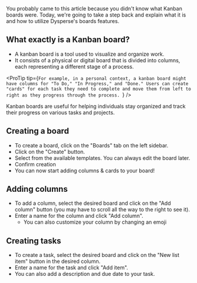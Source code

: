 
<Layout title="All about boards">

You probably came to this article because you didn't know what Kanban boards were. Today, we're going to take a step back and explain what it is and how to utilize Dysperse's boards features.

## What exactly is a Kanban board?

- A kanban board is a tool used to visualize and organize work.
- It consists of a physical or digital board that is divided into columns, each representing a different stage of a process.

<ProTip
  tip={`For example, in a personal context, a kanban board might have columns for "To Do," "In Progress," and "Done." Users can create "cards" for each task they need to complete and move them from left to right as they progress through the process. `}
/>

Kanban boards are useful for helping individuals stay organized and track their progress on various tasks and projects.

## Creating a board

- To create a board, click on the "Boards" tab on the left sidebar.
- Click on the "Create" button.
- Select from the available templates. You can always edit the board later.
- Confirm creation
- You can now start adding columns & cards to your board!

## Adding columns

- To add a column, select the desired board and click on the "Add column" button (you may have to scroll all the way to the right to see it).
- Enter a name for the column and click "Add column".
  - You can also customize your column by changing an emoji

<ProTip tip="You can create up to 5 columns, but no more" />

## Creating tasks

- To create a task, select the desired board and click on the "New list item" button in the desired column.
- Enter a name for the task and click "Add item".
- You can also add a description and due date to your task.

</Layout>
